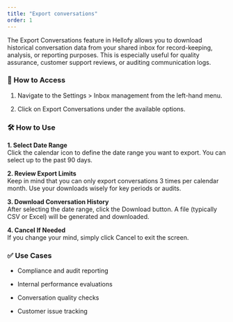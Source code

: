 ```yaml
---
title: "Export conversations"
order: 1
---
```


The Export Conversations feature in Hellofy allows you to download historical conversation data from your shared inbox for record-keeping, analysis, or reporting purposes. This is especially useful for quality assurance, customer support reviews, or auditing communication logs.

<DefaultVector />

### 📍 How to Access

1. Navigate to the Settings > Inbox management from the left-hand menu.

2. Click on Export Conversations under the available options.

<DefaultVector />

### 🛠️ How to Use

**1. Select Date Range**\
 Click the calendar icon to define the date range you want to export. You can select up to the past 90 days.

**2. Review Export Limits**\
 Keep in mind that you can only export conversations 3 times per calendar month. Use your downloads wisely for key periods or audits.

**3. Download Conversation History**\
 After selecting the date range, click the Download button. A file (typically CSV or Excel) will be generated and downloaded.

**4. Cancel If Needed**\
 If you change your mind, simply click Cancel to exit the screen.

### ✅ Use Cases

- Compliance and audit reporting

- Internal performance evaluations

- Conversation quality checks

- Customer issue tracking
